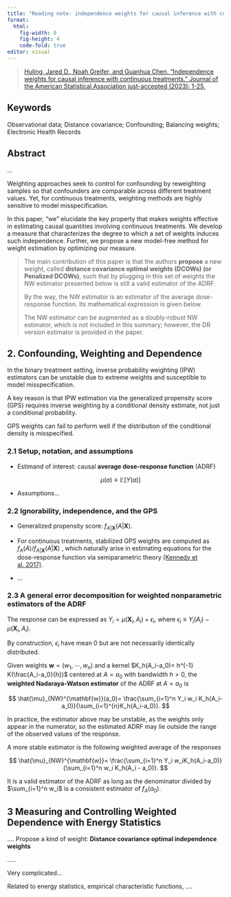 ```yaml
---
title: "Reading note: independence weights for causal inference with continuous treatments"
format: 
  html:
    fig-width: 8
    fig-height: 4
    code-fold: true
editor: visual
---
```


> [Huling, Jared D., Noah Greifer, and Guanhua Chen. "Independence weights for causal inference with continuous treatments." Journal of the American Statistical Association just-accepted (2023): 1-25.](https://www.tandfonline.com/doi/abs/10.1080/01621459.2023.2213485)

## Keywords

Observational data; Distance covariance; Confounding; Balancing weights; Electronic Health Records

## Abstract

...

Weighting approaches seek to control for confounding by reweighting samples so that confounders are comparable across different treatment values. Yet, for continuous treatments, weighting methods are highly sensitive to model misspecification.

In this paper, "we" elucidate the key property that makes weights effective in estimating causal quantities involving continuous treatments. We develop a measure that characterizes the degree to which a set of weights induces such independence. Further, we propose a new model-free method for weight estimation by optimizing our measure.

> The main contribution of this paper is that the authors **propose** a new weight, called **distance covariance optimal weights (DCOWs) (or Penalized DCOWs)**, such that by plugging in this set of weights the NW estimator presented below is still a valid estimator of the ADRF.
>
> By the way, the NW estimator is an estimator of the average dose-response function. Its mathematical expression is given below.
>
> The NW estimator can be augmented as a doubly-robust NW estimator, which is not included in this summary; however, the DR version estimator is provided in the paper.

## 2. Confounding, Weighting and Dependence

In the binary treatment setting, inverse probability weighting (IPW) estimators can be unstable due to extreme weights and susceptible to model misspecification.

A key reason is that IPW estimation via the generalized propensity score (GPS) requires inverse weighting by a conditional density estimate, not just a conditional probability.

GPS weights can fail to perform well if the distribution of the conditional density is misspecified.

### 2.1 Setup, notation, and assumptions

-   Estimand of interest: causal **average dose-response function** (ADRF)

    $$\mu(a) \equiv \mathbb{E}[Y(a)]$$

-   Assumptions...

### 2.2 Ignorability, independence, and the GPS

-   Generalized propensity score: $f_{A|\mathbf{X}}(A|\mathbf{X})$.

-   For continuous treatments, stabilized GPS weights are computed as $f_A(A)/ f_{A|\mathbf{X}}(A|\mathbf{X})$ , which naturally arise in estimating equations for the dose-response function via semiparametric theory [(Kennedy et al. 2017)](https://www.ncbi.nlm.nih.gov/pmc/articles/PMC5627792/).

-   ...

### 2.3 A general error decomposition for weighted nonparametric estimators of the ADRF

The response can be expressed as $Y_i = \mu(\mathbf{X}_i,A_i)+\epsilon_i$, where $\epsilon_i \equiv Y_i(A_i)-\mu(\mathbf{X}_i,A_i)$.

By construction, $\epsilon_i$ have mean 0 but are not necessarily identically distributed.

Given weights $\mathbf{w}=(w_1, \cdots, w_n)$ and a kernel $K_h(A_i-a_0)= h^{-1} K(\frac{A_i-a_0}{h})$ centered at $A=a_0$ with bandwidth $h>0$, the **weighted Nadaraya-Watson estimator** of the ADRF at $A=a_0$ is

$$
\hat{\mu}_{NW}^{\mathbf{w}}(a_0)= \frac{\sum_{i=1}^n Y_i w_i K_h(A_i-a_0)}{\sum_{i=1}^{n}K_h(A_i-a_0)}.
$$

In practice, the estimator above may be unstable, as the weights only appear in the numerator, so the estimated ADRF may lie outside the range of the observed values of the response.

A more stable estimator is the following weighted average of the responses

$$
\hat{\mu}_{NW}^{\mathbf{w}}= \frac{\sum_{i=1}^n Y_i w_iK_h(A_i-a_0)}{\sum_{i=1}^n w_i K_h(A_i - a_0)}. 
$$

It is a valid estimator of the ADRF as long as the denominator divided by $\sum_{i=1}^n w_i$ is a consistent estimator of $f_A(a_0)$.

## 3 Measuring and Controlling Weighted Dependence with Energy Statistics

.... Propose a kind of weight: **Distance covariance optimal independence weights**

.....

Very complicated...

Related to energy statistics, empirical characteristic functions, ....
